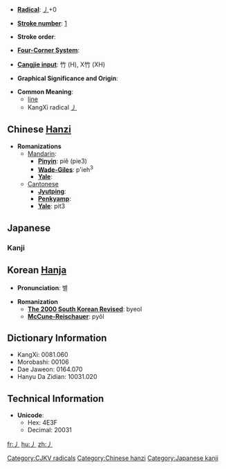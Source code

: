 * '''[[Wiktionary:Chinese radical index| Radical]]''': [[Wiktionary:Chinese radical index 丿|丿]]+0

* '''[[Wiktionary:Chinese total strokes index|Stroke number]]''': [[Wiktionary:Chinese total strokes index 1|1]]

* '''Stroke order''': 

* '''[[Wiktionary:Chinese four corner index|Four-Corner System]]''': 

* '''[[Wiktionary:Chinese Cangjie index|Cangjie input]]''': 竹 (H), X竹 (XH)

* '''Graphical Significance and Origin''': 

* '''Common Meaning''':
**[[line]]
**KangXi radical [[Wiktionary:Chinese radical index 丿|丿]]


== Chinese [[Hanzi]] ==

* '''Romanizations'''
** [[Mandarin]]:
*** '''[[Pinyin]]''': piě (pie3)
*** '''[[Wade-Giles]]''': p'ieh<sup>3</sup>
*** '''[[Yale]]''': 
**[[Cantonese]]
***'''[[Jyutping]]''':
***'''[[Penkyamp]]''': 
***'''[[Yale]]''': pit3



==Japanese==
===Kanji===
{{kanji|[[へつ]] (hetsu), [[へち]] (hechi), [[よう]] (yō)|[[もとる]] (motoru)}}

== Korean [[Hanja]] ==

* '''Pronunciation''': 별

* '''Romanization'''
** '''[[The 2000 South Korean Revised Romanization|The 2000 South Korean Revised]]''': byeol
** '''[[McCune-Reischauer]]''': pyŏl


== Dictionary Information ==

* KangXi: 0081.060
* Morobashi: 00106
* Dae Jaweon: 0164.070
* Hanyu Da Zidian: 10031.020

== Technical Information ==

* '''Unicode''':
** Hex: 4E3F
** Decimal: 20031

[[Category:CJKV radicals]]
[[Category:Chinese hanzi]]
[[Category:Japanese kanji]]

[[fr:丿]]
[[hu:丿]]
[[zh:丿]]
